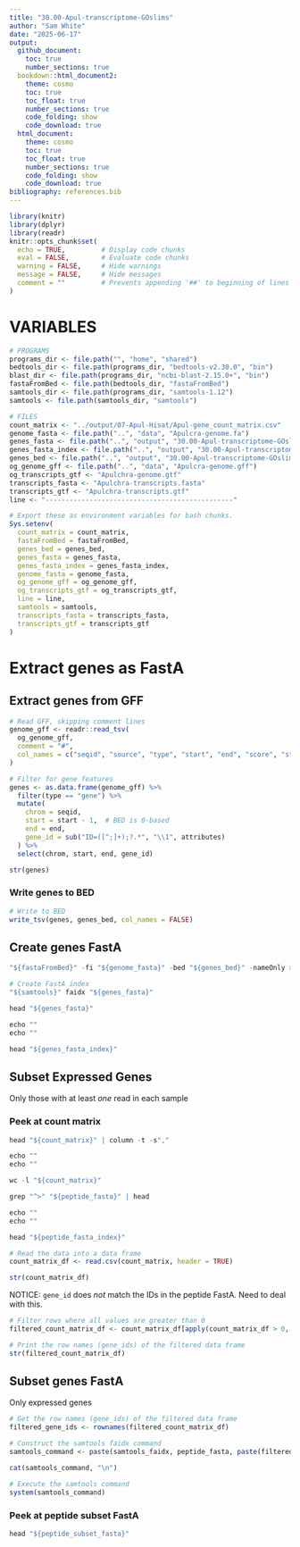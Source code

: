 ```yaml
---
title: "30.00-Apul-transcriptome-GOslims"
author: "Sam White"
date: "2025-06-17"
output: 
  github_document:
    toc: true
    number_sections: true
  bookdown::html_document2:
    theme: cosmo
    toc: true
    toc_float: true
    number_sections: true
    code_folding: show
    code_download: true
  html_document:
    theme: cosmo
    toc: true
    toc_float: true
    number_sections: true
    code_folding: show
    code_download: true
bibliography: references.bib
---
```


```r
library(knitr)
library(dplyr)
library(readr)
knitr::opts_chunk$set(
  echo = TRUE,         # Display code chunks
  eval = FALSE,        # Evaluate code chunks
  warning = FALSE,     # Hide warnings
  message = FALSE,     # Hide messages
  comment = ""         # Prevents appending '##' to beginning of lines in code output
)
```


# VARIABLES

```r
# PROGRAMS
programs_dir <- file.path("", "home", "shared")
bedtools_dir <- file.path(programs_dir, "bedtools-v2.30.0", "bin")
blast_dir <- file.path(programs_dir, "ncbi-blast-2.15.0+", "bin")
fastaFromBed <- file.path(bedtools_dir, "fastaFromBed")
samtools_dir <- file.path(programs_dir, "samtools-1.12")
samtools <- file.path(samtools_dir, "samtools")

# FILES
count_matrix <- "../output/07-Apul-Hisat/Apul-gene_count_matrix.csv"
genome_fasta <- file.path("..", "data", "Apulcra-genome.fa")
genes_fasta <- file.path("..", "output", "30.00-Apul-transcriptome-GOslims", "Apulchra-genes.fasta")
genes_fasta_index <- file.path("..", "output", "30.00-Apul-transcriptome-GOslims", "Apulchra-genes.fasta.fai")
genes_bed <- file.path("..", "output", "30.00-Apul-transcriptome-GOslims", "Apulchra-genes.bed")
og_genome_gff <- file.path("..", "data", "Apulcra-genome.gff")
og_transcripts_gtf <- "Apulchra-genome.gtf"
transcripts_fasta <- "Apulchra-transcripts.fasta"
transcripts_gtf <- "Apulchra-transcripts.gtf"
line <- "-----------------------------------------------"

# Export these as environment variables for bash chunks.
Sys.setenv(
  count_matrix = count_matrix,
  fastaFromBed = fastaFromBed,
  genes_bed = genes_bed,
  genes_fasta = genes_fasta,
  genes_fasta_index = genes_fasta_index,
  genome_fasta = genome_fasta,
  og_genome_gff = og_genome_gff,
  og_transcripts_gtf = og_transcripts_gtf,
  line = line,
  samtools = samtools,
  transcripts_fasta = transcripts_fasta,
  transcripts_gtf = transcripts_gtf
)
```

# Extract genes as FastA

## Extract genes from GFF
```r

# Read GFF, skipping comment lines
genome_gff <- readr::read_tsv(
  og_genome_gff,
  comment = "#",
  col_names = c("seqid", "source", "type", "start", "end", "score", "strand", "phase", "attributes")
)

# Filter for gene features
genes <- as.data.frame(genome_gff) %>%
  filter(type == "gene") %>%
  mutate(
    chrom = seqid,
    start = start - 1,  # BED is 0-based
    end = end,
    gene_id = sub("ID=([^;]+);?.*", "\\1", attributes)
  ) %>%
  select(chrom, start, end, gene_id)

str(genes)
```

### Write genes to BED
```r
# Write to BED
write_tsv(genes, genes_bed, col_names = FALSE)
```

## Create genes FastA

```r

"${fastaFromBed}" -fi "${genome_fasta}" -bed "${genes_bed}" -nameOnly > "${genes_fasta}"

# Create FastA index
"${samtools}" faidx "${genes_fasta}"

head "${genes_fasta}"

echo ""
echo ""

head "${genes_fasta_index}"
```
## Subset Expressed Genes

Only those with at least _one_ read in each sample

### Peek at count matrix

```r
head "${count_matrix}" | column -t -s","

echo ""
echo ""

wc -l "${count_matrix}"
```

```r
grep "^>" "${peptide_fasta}" | head

echo ""
echo ""

head "${peptide_fasta_index}"
```


```r

# Read the data into a data frame
count_matrix_df <- read.csv(count_matrix, header = TRUE)

str(count_matrix_df)
```

NOTICE: `gene_id` does _not_ match the IDs in the peptide FastA. Need to deal with this.

```r
# Filter rows where all values are greater than 0
filtered_count_matrix_df <- count_matrix_df[apply(count_matrix_df > 0, 1, all), ]

# Print the row names (gene_ids) of the filtered data frame
str(filtered_count_matrix_df)
```

## Subset genes FastA

Only expressed genes

```r
# Get the row names (gene_ids) of the filtered data frame
filtered_gene_ids <- rownames(filtered_count_matrix_df)

# Construct the samtools faidx command
samtools_command <- paste(samtools_faidx, peptide_fasta, paste(filtered_gene_ids, collapse = " "), ">", peptide_subset_fasta)

cat(samtools_command, "\n")

# Execute the samtools command
system(samtools_command)
```

### Peek at peptide subset FastA
```r
head "${peptide_subset_fasta}"
```